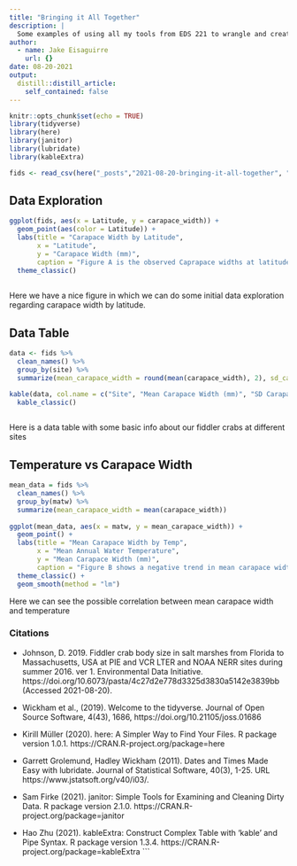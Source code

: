 ```yaml
---
title: "Bringing it All Together"
description: |
  Some examples of using all my tools from EDS 221 to wrangle and create data visualizations.
author:
  - name: Jake Eisaguirre
    url: {}
date: 08-20-2021
output:
  distill::distill_article:
    self_contained: false
---
```



```r

knitr::opts_chunk$set(echo = TRUE)
library(tidyverse)
library(here)
library(janitor)
library(lubridate)
library(kableExtra)
```


```r

fids <- read_csv(here("_posts","2021-08-20-bringing-it-all-together", "HTL-MAR-FiddlerCrabBodySize_copy.csv"))

```


## Data Exploration



```r
ggplot(fids, aes(x = Latitude, y = carapace_width)) + 
  geom_point(aes(color = Latitude)) +
  labs(title = "Carapace Width by Latitude",
       x = "Latitude", 
       y = "Carapace Width (mm)", 
       caption = "Figure A is the observed Caprapace widths at latitude degrees") +
  theme_classic()
  
```


Here we have a nice figure in which we can do some initial data exploration regarding carapace width by latitude.


## Data Table



```r

data <- fids %>%
  clean_names() %>% 
  group_by(site) %>% 
  summarize(mean_carapace_width = round(mean(carapace_width), 2), sd_carapace_width = round(sd(carapace_width), 2), sample_size = n())

kable(data, col.name = c("Site", "Mean Carapace Width (mm)", "SD Carapace Width (mm)", "Sample Size")) %>% 
  kable_classic()
  

```


Here is a data table with some basic info about our fiddler crabs at different sites


## Temperature vs Carapace Width



```r
mean_data = fids %>% 
  clean_names() %>%
  group_by(matw) %>% 
  summarize(mean_carapace_width = mean(carapace_width))
  
ggplot(mean_data, aes(x = matw, y = mean_carapace_width)) + 
  geom_point() + 
  labs(title = "Mean Carapace Width by Temp", 
       x = "Mean Annual Water Temperature", 
       y = "Mean Carapace Width (mm)", 
       caption = "Figure B shows a negative trend in mean carapace width with increase in water temperature.") +
  theme_classic() +
  geom_smooth(method = "lm")

```


Here we can see the possible correlation between mean carapace width and temperature



### Citations 
* Johnson, D. 2019. Fiddler crab body size in salt marshes from Florida to Massachusetts, USA at PIE and VCR LTER and NOAA NERR sites during summer 2016. ver 1. Environmental Data Initiative. https://doi.org/10.6073/pasta/4c27d2e778d3325d3830a5142e3839bb (Accessed 2021-08-20).

* Wickham et al., (2019). Welcome to the tidyverse. Journal of Open Source Software, 4(43), 1686,
  https://doi.org/10.21105/joss.01686

* Kirill Müller (2020). here: A Simpler Way to Find Your Files. R package version 1.0.1.
  https://CRAN.R-project.org/package=here
  
* Garrett Grolemund, Hadley Wickham (2011). Dates and Times Made Easy with lubridate. Journal of Statistical Software, 40(3),
  1-25. URL https://www.jstatsoft.org/v40/i03/.

* Sam Firke (2021). janitor: Simple Tools for Examining and Cleaning Dirty Data. R package version 2.1.0.
  https://CRAN.R-project.org/package=janitor

* Hao Zhu (2021). kableExtra: Construct Complex Table with 'kable' and Pipe Syntax. R package version 1.3.4.
  https://CRAN.R-project.org/package=kableExtra
```
